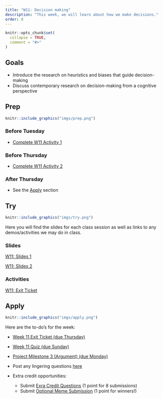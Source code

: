 ```yaml
---
title: "W11: Decision making"
description: "This week, we will learn about how we make decisions."
order: 8 
---
```


```r
knitr::opts_chunk$set(
  collapse = TRUE,
  comment = "#>"
)
```

## Goals

- Introduce the research on heuristics and biases that guide decision-making
- Discuss contemporary research on decision-making from a cognitive perspective

## Prep


:::::{.card .border .border-2 .border-info}
:::: {.grid .g-0}
::: {.g-col-3}
:::: {.card-body}

```r
knitr::include_graphics("imgs/prep.png")
```

::::
:::

::: {.g-col-9}
:::: {.card-body}
### Before Tuesday
- <span style="color:#508AB0"><a href="https://bowdoin.instructure.com/courses/6946/modules/items/447124" target="_blank">Complete W11 Activity 1</a></span>


### Before Thursday

- <span style="color:#508AB0"><a href="https://bowdoin.instructure.com/courses/6946/modules/items/447125" target="_blank">Complete W11 Activity 2</a></span>


### After Thursday

- See the [Apply](#apply) section

::::
:::
::::
:::::

## Try {.mt-5}

:::::{.card .border .border-2 .border-info}
:::: {.grid .g-0}
::: {.g-col-3}
:::: {.card-body}

```r
knitr::include_graphics("imgs/try.png")
```

::::
:::

::: {.g-col-9}
:::: {.card-body}

Here you will find the slides for each class session as well as links to any demos/activities we may do in class.

### Slides

<a class="btn btn-outline-info" href="../../slides/W11_JDM_1.pdf" role="button" target="_blank">W11: Slides 1</a>

<a class="btn btn-outline-info" href="../../slides/W11_JDM_2.pdf" role="button" target="_blank">W11: Slides 2</a>

### Activities

<a class="btn btn-outline-info" href="https://bowdoin.instructure.com/courses/6946/modules/items/447126" role="button" target="_blank">W11: Exit Ticket</a>



::::
:::


::::
:::::

## Apply {.mt-5}

:::::{.card .border .border-2 .border-info}
:::: {.grid .g-0}
::: {.g-col-3}
:::: {.card-body}

```r
knitr::include_graphics("imgs/apply.png")
```

::::
:::

::: {.g-col-9}
:::: {.card-body}

Here are the to-do's for the week:

- <span style="color:#508AB0"><a href="https://bowdoin.instructure.com/courses/6946/modules/items/447126" target="_blank">Week 11 Exit Ticket (due Thursday)</a></span>
- <span style="color:#508AB0"><a href="https://bowdoin.instructure.com/courses/6946/modules/items/447127" target="_blank">Week 11 Quiz (due Sunday)</a></span>
- <span style="color:#508AB0"><a href="https://bowdoin.instructure.com/courses/6946/modules/items/447704" target="_blank">Project Milestone 3 (Argument) (due Monday)</a></span>
- Post any lingering questions <a href="https://forms.gle/FUPZMhQWY8cNEdYs9" target="_blank">here</a>

- Extra credit opportunities:
  - Submit <span style="color:#508AB0"><a href="https://bowdoin.instructure.com/courses/6946/modules/items/447128" target="_blank">Exra Credit Questions</a></span> (1 point for 8 submissions)
  - Submit <span style="color:#508AB0"><a href="https://bowdoin.instructure.com/courses/6946/modules/items/447129" target="_blank">Optional Meme Submission</a></span> (1 point for winners!)

::::
:::


::::
:::::

